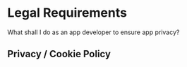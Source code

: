 # Legal Requirements

What shall I do as an app developer to ensure app privacy?

## Privacy / Cookie Policy
